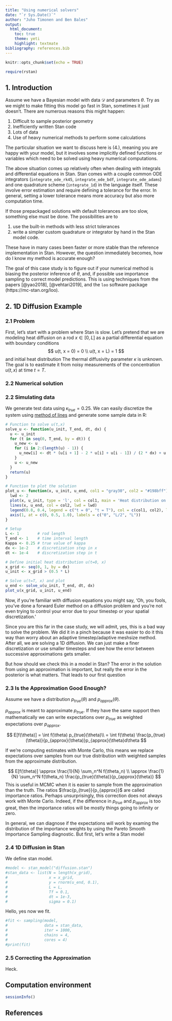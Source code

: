 ```yaml
---
title: "Using numerical solvers"
date: "`r Sys.Date()`"
author: "Juho Timonen and Ben Bales" 
output:
  html_document:
    toc: true
    theme: yeti
    highlight: textmate
bibliography: references.bib
---
```


```r
knitr::opts_chunk$set(echo = TRUE)
```

```r
require(rstan)
```

## 1. Introduction

Assume we have a Bayesian model
\begin{equation}
p(\theta \mid \mathcal{D}) \propto p(\mathcal{D} \mid \theta) p(\theta)
\end{equation}
with data $\mathcal{D}$ and parameters $\theta$. Try as we might to make fitting
this model go fast in Stan, sometimes it just doesn't. There are numerous
reasons this might happen:

  1. Difficult to sample posterior geometry
  2. Inefficiently written Stan code
  3. Lots of data
  4. Use of heavy numerical methods to perform some calculations

The particular situation we want to discuss here is (4.), meaning you are happy
with your model, but it involves some implicitly defined functions or variables
which need to be solved using heavy numerical computations.

The above situation comes up relatively often when dealing with integrals and differential equations in Stan. Stan comes with a couple common ODE integrators (`integrate_ode_rk45`, `integrate_ode_bdf`, `integrate_ode_adams`) and one quadrature scheme (`integrate_1d`) in the language itself. These involve
error estimation and require defining a tolerance for the error. In general,
setting a lower tolerance means more accuracy but also more computation time.

If those prepackaged solutions with default tolerances are too slow, something
else must be done. The possibilities are to

  1. use the built-in methods with less strict tolerances 
  2. write a simpler custom quadrature or integrator by hand in the Stan
    model code.

These have in many cases been faster or more stable than the reference implementation in Stan. However, the question immediately becomes, how do I
know my method is accurate enough?

The goal of this case study is to figure out if your numerical method is biasing
the posterior inference of $\theta$, and, if possible use importance sampling to correct model predictions. This is using techniques from the papers
[@yao2018], [@vehtari2019], and
the `loo` software package (https://mc-stan.org/loo).

## 2. 1D Diffusion Example

### 2.1  Problem

First, let's start with a problem where Stan is slow. Let's pretend that we are modeling heat diffusion on a rod $x \in [0, L]$ as a partial differential equation
\begin{equation}
\frac{\partial u}{\partial t} = \kappa \cdot \frac{\partial^2 u}{\partial x^2}
\end{equation}
with boundary conditions
$$
u(t, x = 0) = 0 \\
u(t, x = L) = 1
$$
and initial heat distribution
\begin{equation}
u(t = 0, x) = 
\begin{cases}
0 & \text{ if } \hspace{0.5cm} 0 \leq x \leq \frac{L}{2} \\
1 & \text{ if } \hspace{0.5cm} \frac{L}{2} < x \leq 1
\end{cases}
\end{equation}
The thermal diffusivity parameter $\kappa$ is unknown. The goal is to eastimate it from noisy measurements of the concentration $u(t,x)$ at time $t = T$.

### 2.2 Numerical solution

### 2.2 Simulating data
We generate test data using $\kappa_{true} = 0.25$. We can easily discretize the system using [method of lines](https://en.wikipedia.org/wiki/Method_of_lines) and generate some sample data in R:

```r
# Function to solve u(t,x)
solve_u <- function(u_init, T_end, dt, dx) {
  u <- u_init
  for (t in seq(0, T_end, by = dt)) {
    u_new <- u
    for (i in 2:(length(u) - 1)) {
      u_new[i] <- dt * (u[i + 1] - 2 * u[i] + u[i - 1]) / (2 * dx) + u[i]
    }
    u <- u_new
  }
  return(u)
}

# Function to plot the solution
plot_u <- function(x, u_init, u_end, col1 = "gray30", col2 = "#198bff") {
  lwd <- 2
  plot(x, u_init, type = 'l', col = col1, main = 'Heat distribution on [0,L]', ylab = 'u(t,x)', xaxt = "n", lwd = lwd)
  lines(x, u_end, col = col2, lwd = lwd)
  legend(0.8, 0.4, legend = c("t = 0", "t = T"), col = c(col1, col2), lty = c(1,1), lwd = c(lwd, lwd))
  axis(1, at = c(0, 0.5, 1.0), labels = c("0", "L/2", "L"))
}
```


```r
# Setup
L <- 1        # rod length
T_end <- 1    # time interval length
Kappa <- 0.25 # true value of kappa
dx <- 1e-2    # discretization step in x
dt <- 1e-4    # discretization step in t

# Define initial heat distribution u(t=0, x)
x_grid <- seq(0, 1, by = dx)
u_init <- x_grid > (0.5 * L)

# Solve u(t=T, x) and plot
u_end <- solve_u(u_init, T_end, dt, dx)
plot_u(x_grid, u_init, u_end)
```

Now, if you're familiar with diffusion equations you might say, 'Oh, you
fools, you've done a forward Euler method on a diffusion problem and you're
not even trying to control your error due to your timestep or your spatial
discretization.'

Since you are this far in the case study, we will admit, yes, this is a bad way
to solve the problem. We did it in a pinch because it was easier to do it
this way than worry about an adaptive timestep/adaptive meshsize method.
After all, we are solving a 1D diffusion. We can just make a finer
discretization or use smaller timesteps and see how the error between successive
approximations gets smaller.

But how should we check this in a model in Stan? The error in the solution from
using an approximation is important, but really the error in the posterior is
what matters. That leads to our first question

### 2.3 Is the Approximation Good Enough?

Assume we have a distribution $p_{true}(\theta)$ and $p_{approx}(\theta)$.

$p_{approx}$ is meant to approximate $p_{true}$. If they have the same support
then mathematically we can write expectations over $p_{true}$ as weighted
expectations over $p_{approx}$.

$$
E[f(\theta)] = \int f(\theta) p_{true}(\theta)\\
 = \int f(\theta) \frac{p_{true}(\theta)}{p_{approx}(\theta)}p_{approx}(\theta)d\theta
$$

If we're computing estimates with Monte Carlo, this means we replace
expectations over samples from our true distribution with weighted samples from
the approximate distribution.

$$
E[f(\theta)] \approx \frac{1}{N} \sum_n^N f(\theta_n) \\
\approx \frac{1}{N} \sum_n^N f(\theta_n) \frac{p_{true}(\theta)}{p_{approx}(\theta)}
$$
This is useful in MCMC when it is easier to sample from the approximation
than the truth. The ratios $\frac{p_{true}}{p_{approx}}$ are called importance
ratios. Perhaps unsurprisingly, this correction does not always work with
Monte Carlo. Indeed, if the difference in $p_{true}$ and $p_{approx}$ is too
great, then the importance ratios will be mostly things going to infinity or
zero.

In general, we can diagnose if the expectations will work by examing the
distribution of the importance weights by using the Pareto Smooth Importance
Sampling diagnostic. But first, let's write a Stan model

### 2.4 1D Diffusion in Stan

We define stan model.
```r
#model <- stan_model("diffusion.stan")
#stan_data <- list(N = length(x_grid),
#                  x = x_grid,
#                  y = rnorm(u_end, 0.1),
#                  L = L,
#                  Tf = 0.1,
#                  dt = 1e-3,
#                  sigma = 0.1)
```
Hello, yes now we fit.

```r
#fit <- sampling(model,
#                data = stan_data,
#                iter = 1000,
#                chains = 4,
#                cores = 4)
#print(fit)
```

### 2.5 Correcting the Approximation
Heck.

## Computation environment

```r
sessionInfo()
```

## References

